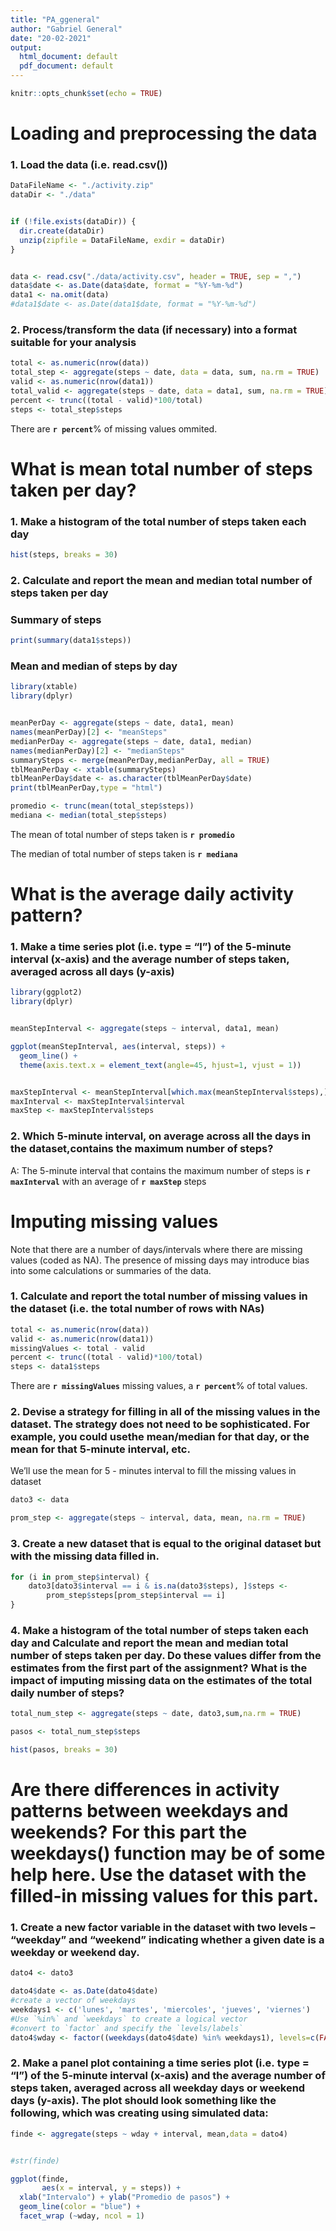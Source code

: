 ```yaml
---
title: "PA_ggeneral"
author: "Gabriel General"
date: "20-02-2021"
output:
  html_document: default
  pdf_document: default
---
```


```r
knitr::opts_chunk$set(echo = TRUE)
```

# Loading and preprocessing the data


### 1. Load the data (i.e. read.csv())

```r
DataFileName <- "./activity.zip"
dataDir <- "./data"


if (!file.exists(dataDir)) {
  dir.create(dataDir)
  unzip(zipfile = DataFileName, exdir = dataDir)
}


data <- read.csv("./data/activity.csv", header = TRUE, sep = ",")
data$date <- as.Date(data$date, format = "%Y-%m-%d")
data1 <- na.omit(data)
#data1$date <- as.Date(data1$date, format = "%Y-%m-%d")
```

### 2. Process/transform the data (if necessary) into a format suitable for your analysis

```r
total <- as.numeric(nrow(data))
total_step <- aggregate(steps ~ date, data = data, sum, na.rm = TRUE)
valid <- as.numeric(nrow(data1))
total_valid <- aggregate(steps ~ date, data = data1, sum, na.rm = TRUE)
percent <- trunc((total - valid)*100/total)
steps <- total_step$steps

```

There are **`r percent`**% of missing values ommited.

# What is mean total number of steps taken per day?

### 1. Make a histogram of the total number of steps taken each day
```r
hist(steps, breaks = 30)
```

### 2. Calculate and report the mean and median total number of steps taken per day

### Summary of steps
``` r
print(summary(data1$steps))

```


### Mean and median of steps by day
```r

library(xtable)
library(dplyr)


meanPerDay <- aggregate(steps ~ date, data1, mean)
names(meanPerDay)[2] <- "meanSteps"
medianPerDay <- aggregate(steps ~ date, data1, median)
names(medianPerDay)[2] <- "medianSteps"
summarySteps <- merge(meanPerDay,medianPerDay, all = TRUE)
tblMeanPerDay <- xtable(summarySteps)
tblMeanPerDay$date <- as.character(tblMeanPerDay$date)
print(tblMeanPerDay,type = "html")

```


```r
 
promedio <- trunc(mean(total_step$steps))
mediana <- median(total_step$steps)
```

The mean of total number of steps taken  is **`r promedio`**

The median of total number of steps taken is **`r mediana`**



# What is the average daily activity pattern?


### 1. Make a time series plot (i.e. type = "l") of the 5-minute interval (x-axis) and the average number of steps taken, averaged across all days (y-axis)

```r
library(ggplot2)
library(dplyr)


meanStepInterval <- aggregate(steps ~ interval, data1, mean)

ggplot(meanStepInterval, aes(interval, steps)) +
  geom_line() +
  theme(axis.text.x = element_text(angle=45, hjust=1, vjust = 1))


maxStepInterval <- meanStepInterval[which.max(meanStepInterval$steps),]
maxInterval <- maxStepInterval$interval
maxStep <- maxStepInterval$steps

```

### 2. Which 5-minute interval, on average across all the days in the dataset,contains the maximum number of steps?


A: The 5-minute interval that contains the maximum number of steps is **`r maxInterval`** with an average of **`r maxStep`** steps  

# Imputing missing values
Note that there are a number of days/intervals where there are missing values
(coded as NA). The presence of missing days may introduce bias into some
calculations or summaries of the data.


### 1. Calculate and report the total number of missing values in the dataset (i.e. the total number of rows with NAs)

```r
total <- as.numeric(nrow(data))
valid <- as.numeric(nrow(data1))
missingValues <- total - valid
percent <- trunc((total - valid)*100/total)
steps <- data1$steps

```
 There are **`r missingValues`** missing values, a **`r percent`**% of total values.


### 2. Devise a strategy for filling in all of the missing values in the dataset. The strategy does not need to be sophisticated. For example, you could usethe mean/median for that day, or the mean for that 5-minute interval, etc.


We'll use the mean for 5 - minutes interval to fill the missing values in dataset

```r

dato3 <- data

prom_step <- aggregate(steps ~ interval, data, mean, na.rm = TRUE)

```

### 3. Create a new dataset that is equal to the original dataset but with the missing data filled in.

```r

for (i in prom_step$interval) {
    dato3[dato3$interval == i & is.na(dato3$steps), ]$steps <- 
        prom_step$steps[prom_step$interval == i]
}

```

### 4. Make a histogram of the total number of steps taken each day and Calculate and report the mean and median total number of steps taken per day. Do these values differ from the estimates from the first part of the assignment? What is the impact of imputing missing data on the estimates of the total daily number of steps?


```r
total_num_step <- aggregate(steps ~ date, dato3,sum,na.rm = TRUE)

pasos <- total_num_step$steps

hist(pasos, breaks = 30)


```


# Are there differences in activity patterns between weekdays and weekends? For this part the weekdays() function may be of some help here. Use the dataset with the filled-in missing values for this part.

### 1. Create a new factor variable in the dataset with two levels – “weekday” and “weekend” indicating whether a given date is a weekday or weekend day.

```r

dato4 <- dato3

dato4$date <- as.Date(dato4$date)
#create a vector of weekdays
weekdays1 <- c('lunes', 'martes', 'miercoles', 'jueves', 'viernes')
#Use `%in%` and `weekdays` to create a logical vector
#convert to `factor` and specify the `levels/labels`
dato4$wday <- factor((weekdays(dato4$date) %in% weekdays1), levels=c(FALSE, TRUE),labels=c('weekend', 'weekday'))

```
         

### 2. Make a panel plot containing a time series plot (i.e. type = "l") of the 5-minute interval (x-axis) and the average number of steps taken, averaged across all weekday days or weekend days (y-axis). The plot should look something like the following, which was creating using simulated data:


```r


finde <- aggregate(steps ~ wday + interval, mean,data = dato4)


#str(finde)

ggplot(finde,
       aes(x = interval, y = steps)) +
  xlab("Intervalo") + ylab("Promedio de pasos") +
  geom_line(color = "blue") +
  facet_wrap (~wday, ncol = 1)




```


